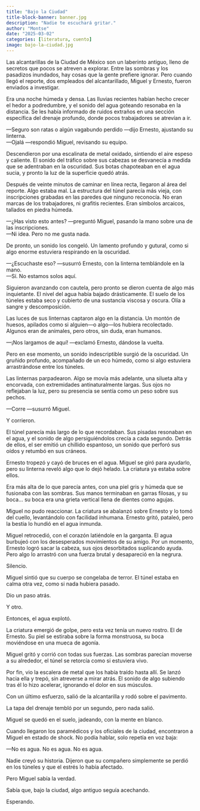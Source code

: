 ```yaml
---
title: "Bajo la Ciudad"
title-block-banner: banner.jpg
description: "Nadie te escuchará gritar."
author: "Montse"
date: "2025-03-02"
categories: [literatura, cuento]
image: bajo-la-ciudad.jpg
---
```


Las alcantarillas de la Ciudad de México son un laberinto antiguo, lleno de secretos que pocos se atreven a explorar. Entre las sombras y los pasadizos inundados, hay cosas que la gente prefiere ignorar. Pero cuando llegó el reporte, dos empleados del alcantarillado, Miguel y Ernesto, fueron enviados a investigar.

Era una noche húmeda y densa. Las lluvias recientes habían hecho crecer el hedor a podredumbre, y el sonido del agua goteando resonaba en la distancia. Se les había informado de ruidos extraños en una sección específica del drenaje profundo, donde pocos trabajadores se atrevían a ir.  

—Seguro son ratas o algún vagabundo perdido —dijo Ernesto, ajustando su linterna.  
—Ojalá —respondió Miguel, revisando su equipo.  

Descendieron por una escalinata de metal oxidado, sintiendo el aire espeso y caliente. El sonido del tráfico sobre sus cabezas se desvanecía a medida que se adentraban en la oscuridad. Sus botas chapoteaban en el agua sucia, y pronto la luz de la superficie quedó atrás.  

Después de veinte minutos de caminar en línea recta, llegaron al área del reporte. Algo estaba mal. La estructura del túnel parecía más vieja, con inscripciones grabadas en las paredes que ninguno reconocía. No eran marcas de los trabajadores, ni grafitis recientes. Eran símbolos arcaicos, tallados en piedra húmeda.  

—¿Has visto esto antes? —preguntó Miguel, pasando la mano sobre una de las inscripciones.  
—Ni idea. Pero no me gusta nada.  

De pronto, un sonido los congeló. Un lamento profundo y gutural, como si algo enorme estuviera respirando en la oscuridad.  

—¿Escuchaste eso? —susurró Ernesto, con la linterna temblándole en la mano.  
—Sí. No estamos solos aquí.  

Siguieron avanzando con cautela, pero pronto se dieron cuenta de algo más inquietante. El nivel del agua había bajado drásticamente. El suelo de los túneles estaba seco y cubierto de una sustancia viscosa y oscura. Olía a sangre y descomposición.  

Las luces de sus linternas captaron algo en la distancia. Un montón de huesos, apilados como si alguien—o algo—los hubiera recolectado. Algunos eran de animales, pero otros, sin duda, eran humanos.  

—¡Nos largamos de aquí! —exclamó Ernesto, dándose la vuelta.  

Pero en ese momento, un sonido indescriptible surgió de la oscuridad. Un gruñido profundo, acompañado de un eco húmedo, como si algo estuviera arrastrándose entre los túneles.  

Las linternas parpadearon. Algo se movía más adelante, una silueta alta y encorvada, con extremidades antinaturalmente largas. Sus ojos no reflejaban la luz, pero su presencia se sentía como un peso sobre sus pechos.  

—Corre —susurró Miguel.  

Y corrieron.  

El túnel parecía más largo de lo que recordaban. Sus pisadas resonaban en el agua, y el sonido de algo persiguiéndolos crecía a cada segundo. Detrás de ellos, el ser emitió un chillido espantoso, un sonido que perforó sus oídos y retumbó en sus cráneos.  

Ernesto tropezó y cayó de bruces en el agua. Miguel se giró para ayudarlo, pero su linterna reveló algo que lo dejó helado. La criatura ya estaba sobre ellos.  

Era más alta de lo que parecía antes, con una piel gris y húmeda que se fusionaba con las sombras. Sus manos terminaban en garras filosas, y su boca… su boca era una grieta vertical llena de dientes como agujas.  

Miguel no pudo reaccionar. La criatura se abalanzó sobre Ernesto y lo tomó del cuello, levantándolo con facilidad inhumana. Ernesto gritó, pataleó, pero la bestia lo hundió en el agua inmunda.  

Miguel retrocedió, con el corazón latiéndole en la garganta. El agua burbujeó con los desesperados movimientos de su amigo. Por un momento, Ernesto logró sacar la cabeza, sus ojos desorbitados suplicando ayuda. Pero algo lo arrastró con una fuerza brutal y desapareció en la negrura.  

Silencio.  

Miguel sintió que su cuerpo se congelaba de terror. El túnel estaba en calma otra vez, como si nada hubiera pasado.  

Dio un paso atrás.  

Y otro.  

Entonces, el agua explotó.  

La criatura emergió de golpe, pero esta vez tenía un nuevo rostro. El de Ernesto. Su piel se estiraba sobre la forma monstruosa, su boca moviéndose en una mueca de agonía.  

Miguel gritó y corrió con todas sus fuerzas. Las sombras parecían moverse a su alrededor, el túnel se retorcía como si estuviera vivo.  

Por fin, vio la escalera de metal que los había traído hasta allí. Se lanzó hacia ella y trepó, sin atreverse a mirar atrás. El sonido de algo subiendo tras él lo hizo acelerar, ignorando el dolor en sus músculos.  

Con un último esfuerzo, salió de la alcantarilla y rodó sobre el pavimento.  

La tapa del drenaje tembló por un segundo, pero nada salió.  

Miguel se quedó en el suelo, jadeando, con la mente en blanco.  

Cuando llegaron los paramédicos y los oficiales de la ciudad, encontraron a Miguel en estado de shock. No podía hablar, solo repetía en voz baja:  

—No es agua. No es agua. No es agua.  

Nadie creyó su historia. Dijeron que su compañero simplemente se perdió en los túneles y que el estrés lo había afectado.  

Pero Miguel sabía la verdad.  

Sabía que, bajo la ciudad, algo antiguo seguía acechando.  

Esperando.